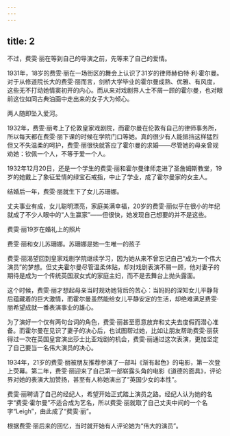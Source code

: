 ```yaml
---
---
---
```

title: 2
---



不过，费雯·丽在等到自己的导演之前，先等来了自己的爱情。

1931年，18岁的费雯·丽在一场街区的舞会上认识了31岁的律师赫伯特·利·霍尔曼。对于从修道院长大的费雯·丽而言，剑桥大学毕业的霍尔曼成熟、优雅、有风度，这些无不打动她情窦初开的内心。而从来对戏剧界人士不屑一顾的霍尔曼，也对眼前这位如同古典油画中走出来的女子大为倾心。

两人随即坠入爱河。

1932年，费雯·丽考上了伦敦皇家戏剧院，而霍尔曼在伦敦有自己的律师事务所，所以每天都在费雯·丽下课的时候在学院门口等她。真的很少有人能抵挡这样猛烈但又不失温柔的呵护，费雯·丽很快就答应了霍尔曼的求婚——尽管她的母亲曾规劝她：钦佩一个人，不等于爱一个人。

1932年12月20日，还是一个学生的费雯·丽和霍尔曼律师走进了圣詹姆斯教堂，19岁的她戴上了象征爱情的绿宝石戒指，中止了学业，成了霍尔曼家的女主人。

结婚后一年，费雯·丽就生下了女儿苏珊娜。

丈夫事业有成，女儿聪明漂亮，家庭美满幸福，20岁的费雯·丽似乎在很小的年纪就成了不少人眼中的“人生赢家”——但很快，她发现自己想要的并不是这些。

费雯·丽19岁在婚礼上的照片



费雯·丽和女儿苏珊娜。苏珊娜是她一生唯一的孩子



费雯·丽渴望回到皇家戏剧学院继续学习，因为她从来不曾忘记自己“成为一个伟大演员”的梦想。但丈夫霍尔曼尽管温柔体贴，却对戏剧表演不屑一顾，他对妻子的期待是成为一个传统英国淑女式的家庭主妇，而不是去舞台上抛头露面。

这个时候，费雯·丽才想起母亲当时规劝她背后的苦心：当妈妈的深知女儿平静背后蕴藏着的巨大激情，而霍尔曼虽然能给女儿平静安定的生活，却绝难满足费雯·丽希望成就一番表演事业的雄心。

为了演好一个仅有两句台词的角色，费雯·丽甚至愿意放弃和丈夫去度假而潜心准备。而霍尔曼在见识了妻子的决心后，也试图帮过她，比如让朋友帮助费雯·丽获得过一次在英国皇宫演出莎士比亚戏剧的机会，费雯·丽通过这次表演，更加坚定了自己要当一名伟大演员的决心。

1934年，21岁的费雯·丽被朋友推荐参演了一部叫《渐有起色》的电影，第一次登上荧幕。第二年，费雯·丽迎来了自己第一部崭露头角的电影《道德的面具》，评论界对她的表演大加赞扬，甚至有人称她演出了“英国少女的本性”。

费雯·丽聘请了自己的经纪人，希望开始正式踏上演员之路。经纪人认为她的名字“费雯·霍尔曼”不适合成为艺名，所以费雯·丽就取了自己丈夫中间的一个名字“Leigh”，由此成了“费雯·丽”。

根据费雯·丽后来的回忆，当时就开始有人评论她为“伟大的演员”。